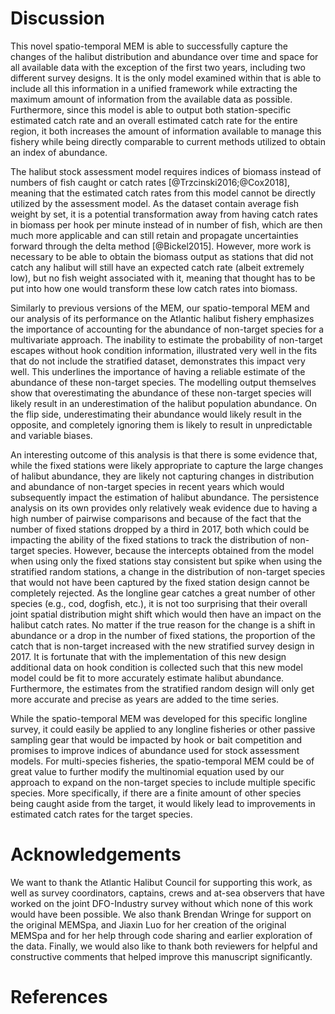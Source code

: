 # Discussion

This novel spatio-temporal MEM is able to successfully capture the changes of the halibut distribution and abundance over time and space for all available data with the exception of the first two years, including two different survey designs. It is the only model examined within that is able to include all this information in a unified framework while extracting the maximum amount of information from the available data as possible. Furthermore, since this model is able to output both station-specific estimated catch rate and an overall estimated catch rate for the entire region, it both increases the amount of information available to manage this fishery while being directly comparable to current methods utilized to obtain an index of abundance.

The halibut stock assessment model requires indices of biomass instead of numbers of fish caught or catch rates [@Trzcinski2016;@Cox2018], meaning that the estimated catch rates from this model cannot be directly utilized by the assessment model. As the dataset contain average fish weight by set, it is a potential transformation away from having catch rates in biomass per hook per minute instead of in number of fish, which are then much more applicable and can still retain and propagate uncertainties forward through the delta method [@Bickel2015]. However, more work is necessary to be able to obtain the biomass output as stations that did not catch any halibut will still have an expected catch rate (albeit extremely low), but no fish weight associated with it, meaning that thought has to be put into how one would transform these low catch rates into biomass.

Similarly to previous versions of the MEM, our spatio-temporal MEM and our analysis of its performance on the Atlantic halibut fishery emphasizes the importance of accounting for the abundance of non-target species for a multivariate approach. The inability to estimate the probability of non-target escapes without hook condition information, illustrated very well in the fits that do not include the stratified dataset, demonstrates this impact very well. This underlines the importance of having a reliable estimate of the abundance of these non-target species. The modelling output themselves show that overestimating the abundance of these non-target species will likely result in an underestimation of the halibut population abundance. On the flip side, underestimating their abundance would likely result in the opposite, and completely ignoring them is likely to result in unpredictable and variable biases.

An interesting outcome of this analysis is that there is some evidence that, while the fixed stations were likely appropriate to capture the large changes of halibut abundance, they are likely not capturing changes in distribution and abundance of non-target species in recent years which would subsequently impact the estimation of halibut abundance. The persistence analysis on its own provides only relatively weak evidence due to having a high number of pairwise comparisons and because of the fact that the number of fixed stations dropped by a third in 2017, both which could be impacting the ability of the fixed stations to track the distribution of non-target species. However, because the intercepts obtained from the model when using only the fixed stations stay consistent but spike when using the stratified random stations, a change in the distribution of non-target species that would not have been captured by the fixed station design cannot be completely rejected. As the longline gear catches a great number of other species (e.g., cod, dogfish, etc.), it is not too surprising that their overall joint spatial distribution might shift which would then have an impact on the halibut catch rates. No matter if the true reason for the change is a shift in abundance or a drop in the number of fixed stations, the proportion of the catch that is non-target increased with the new stratified survey design in 2017. It is fortunate that with the implementation of this new design additional data on hook condition is collected such that this new model model could be fit to more accurately estimate halibut abundance. Furthermore, the estimates from the stratified random design will only get more accurate and precise as years are added to the time series.

While the spatio-temporal MEM was developed for this specific longline survey, it could easily be applied to any longline fisheries or other passive sampling gear that would be impacted by hook or bait competition and promises to improve indices of abundance used for stock assessment models. For multi-species fisheries, the spatio-temporal MEM could be of great value to further modify the multinomial equation used by our approach to expand on the non-target species to include multiple specific species. More specifically, if there are a finite amount of other species being caught aside from the target, it would likely lead to improvements in estimated catch rates for the target species.

# Acknowledgements

We want to thank the Atlantic Halibut Council for supporting this work, as well as survey coordinators, captains, crews and at-sea observers that have worked on the joint DFO-Industry survey without which none of this work would have been possible. We also thank Brendan Wringe for support on the original MEMSpa, and Jiaxin Luo for her creation of the original MEMSpa and for her help through code sharing and earlier exploration of the data. Finally, we would also like to thank both reviewers for helpful and constructive comments that helped improve this manuscript significantly.

# References

<div id="refs"></div>
